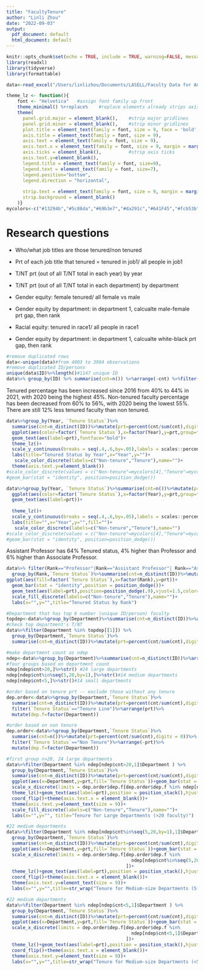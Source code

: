 ```yaml
---
title: "FacultyTenure"
author: "Linli Zhou"
date: "2022-09-03"
output:
  pdf_document: default
  html_document: default
---
```


```r
knitr::opts_chunk$set(echo = TRUE, include = TRUE, warning=FALSE, message=FALSE, fig.align = "center") #display code along with its results
library(readxl)
library(tidyverse)
library(formattable)
```

```r
data<-read_excel("/Users/linlizhou/Documents/LASELL/Faculty Data for Analyst Candidates.xlsx")
```

```r
theme_lz <- function(){ 
    font <- "Helvetica"   #assign font family up front
    theme_minimal() %+replace%    #replace elements already strips axis lines, 
    theme(
      panel.grid.major = element_blank(),    #strip major gridlines
      panel.grid.minor = element_blank(),    #strip minor gridlines
      plot.title = element_text(family = font, size = 9, face = 'bold',hjust = 0.5, vjust = 2),
      axis.title = element_text(family = font, size = 9), 
      axis.text = element_text(family = font, size = 9), 
      axis.text.x = element_text(family = font, size = 9, margin = margin(t=5,b=10)),
      axis.ticks = element_blank(),          #strip axis ticks
      axis.text.y=element_blank(),
      legend.title = element_text(family = font, size=9),
      legend.text = element_text(family = font, size=7),
      legend.position="bottom",
      legend.direction = "horizontal",
      
      strip.text = element_text(family = font, size = 9, margin = margin(t=5,b=10)),#move up is + 1
      strip.background = element_blank()
    )}
mycolors<-c("#13294b","#5c88da","#69b3e7","#da291c","#641F45","#fcb53b","#6C6F70")#1-3blue,4-5red,6yellow,7grey
```


# Research questions

- Who/what job titles are those tenured/non tenured 
- Prt of each job title that tenured = tenured in job1/ all people in job1

- T/NT prt (out of all T/NT total in each year) by year
- T/NT prt (out of all T/NT total in each department) by department


- Gender equity: female tenured/ all female vs male
- Gender equity by department: in department 1, calcualte male-female prt gap, then rank

- Racial equity: tenured in race1/ all people in race1
- Gender equity by department: in department 1, calcualte white-black prt gap, then rank

```r
#remove duplicated rows
data<-unique(data)#from 4003 to 3984 observations
#remove duplicated ID/persons
unique(data$ID)%>%length()#1147 unique ID
data%>% group_by(ID) %>% summarise(cnt=n()) %>%arrange(-cnt) %>%filter(cnt>1) #815 duplicated IDs

```

Tenured percentage has been increased since 2016 from 40% to 44% in 2021, with 2020 being the highest 45%. Non-tenured faculty percentage has been decreased from 60% to 56%, with 2020 being the lowest 55%. There are still 12% less tenured faculty than non tenured. 

```r
data%>%group_by(Year, `Tenure Status`)%>%
  summarise(cnt=n_distinct(ID))%>%mutate(prt=percent(cnt/sum(cnt),digits=0))%>%
  ggplot(aes(color=factor(`Tenure Status`),x=factor(Year),y=prt,group=factor(`Tenure Status`)))+geom_line()+
  geom_text(aes(label=prt),fontface="bold")+
  theme_lz()+
  scale_y_continuous(breaks = seq(.4,.6,by=.05),labels = scales::percent)+
  labs(title="Tenured Status by Year",x="Year",y="")+
   scale_color_discrete(labels=c("Non-tenure","Tenure"),name="")+
  theme(axis.text.y=element_blank())
#scale_color_discrete(values = c("Non-tenure"=mycolors[4],"Tenure"=mycolors[1]),name="")
#geom_bar(stat = "identity", position=position_dodge())
```

```r
data%>%group_by(Year, `Tenure Status`)%>%summarise(cnt=n())%>%mutate(prt=percent(cnt/sum(cnt),digits=0))%>%
  ggplot(aes(color=factor(`Tenure Status`),x=factor(Year),y=prt,group=factor(`Tenure Status`)))+geom_line()+
  geom_text(aes(label=prt))+
  
  theme_lz()+
  scale_y_continuous(breaks = seq(.4,.6,by=.05),labels = scales::percent)+
  labs(title="",x="Year",y="",fill="")+
   scale_color_discrete(labels=c("Non-tenure","Tenure"),name="")
#scale_color_discrete(values = c("Non-tenure"=mycolors[4],"Tenure"=mycolors[1]),name="")
#geom_bar(stat = "identity", position=position_dodge())
```

Assistant Professor has 64% Tenured status, 4% higher than Professor and 6% higher than Associate Professor. 
```r
data%>% filter(Rank=="Professor"|Rank=="Assistant Professor"| Rank=="Associate Professor")%>%
  group_by(Rank,`Tenure Status`)%>%summarise(cnt=n_distinct(ID))%>%mutate(prt=percent(cnt/sum(cnt),digits=0))%>%
ggplot(aes(fill=factor(`Tenure Status`),x=factor(Rank),y=prt))+
  geom_bar(stat = "identity",position = position_dodge())+
  geom_text(aes(label=prt),position=position_dodge(.9),vjust=1.5,color="white",fontface="bold")+theme_lz()+
  scale_fill_discrete(labels=c("Non-tenure","Tenure"),name="")+
  labs(x="",y="",title="Tenured Status by Rank")
```


```r
#Department that has top 6 number (unique ID/person) faculty
topdep<-data%>%group_by(Department)%>%summarise(cnt=n_distinct(ID))%>%arrange(-cnt)%>%head()
#check top department's T/NT
data%>%filter(Department %in% topdep[[1]]) %>%
  group_by(Department,`Tenure Status`)%>%
  summarise(cnt=n_distinct(ID))%>%mutate(prt=percent(cnt/sum(cnt),digits = 0))%>%arrange(-prt)
```

```r
#make department count as ndep
ndep<-data%>%group_by(Department)%>%summarise(cnt=n_distinct(ID))%>%arrange(-cnt)#
#four groups based on department count
ndep[ndep$cnt>20,]%>%str() #24 large departments
ndep[ndep$cnt%in%seq(5,20,by=1),]%>%str()#14 medium departments
ndep[ndep$cnt<5,]%>%str()#14 small departments

#order based on tenure prt -- exclude those without any tenure
dep.order<-data%>%group_by(Department,`Tenure Status`)%>%
  summarise(cnt=n_distinct(ID))%>%mutate(prt=percent(cnt/sum(cnt),digits = 0))%>%
  filter(`Tenure Status`=="Tenure Line")%>%arrange(prt)%>%
  mutate(dep.f=factor(Department))

#order based on non tenure
dep.order<-data%>%group_by(Department,`Tenure Status`)%>%
  summarise(cnt=n())%>%mutate(prt=percent(cnt/sum(cnt),digits = 0))%>%
  filter(`Tenure Status`=="Non Tenure")%>%arrange(-prt)%>%
  mutate(dep.f=factor(Department))
```


```r
#first group n>20, 24 large departments
data%>%filter(Department %in% ndep[ndep$cnt>20,1]$Department ) %>%
  group_by(Department,`Tenure Status`)%>%
  summarise(cnt=n_distinct(ID))%>%mutate(prt=percent(cnt/sum(cnt),digits = 0))%>%
  ggplot(aes(x=Department,y=prt,fill=`Tenure Status`))+geom_bar(stat = "identity")+
  scale_x_discrete(limits = dep.order$dep.f[dep.order$dep.f %in% ndep[ndep$cnt>20,1]$Department])+
  theme_lz()+geom_text(aes(label=prt),position = position_stack(),hjust=1,color="white")+
  coord_flip()+theme(axis.text.x = element_blank())+
  theme(axis.text.y=element_text(size = 9))+
  scale_fill_discrete(labels=c("Non-tenure","Tenure"),name="")+
  labs(x="",y="", title="Tenure for Large Departments (>20 faculty)")
```

```r
#22 medium departments
data%>%filter(Department %in% ndep[ndep$cnt%in%seq(5,20,by=1),1]$Department ) %>%
  group_by(Department,`Tenure Status`)%>%
  summarise(cnt=n_distinct(ID))%>%mutate(prt=percent(cnt/sum(cnt),digits = 0))%>%
  ggplot(aes(x=Department,y=prt,fill=`Tenure Status`))+geom_bar(stat = "identity")+
  scale_x_discrete(limits = dep.order$dep.f[dep.order$dep.f %in% 
                                              ndep[ndep$cnt%in%seq(5,20,by=1),1]$Department 
                                            ])+
  theme_lz()+geom_text(aes(label=prt),position = position_stack(),hjust=1, color="white")+
  coord_flip()+theme(axis.text.x = element_blank())+
  theme(axis.text.y=element_text(size = 9))+
  labs(x="",y="",title=str_wrap("Tenure for Medium-size Departments (5-20 faculty)",35))
```


```r
#22 medium departments
data%>%filter(Department %in% ndep[ndep$cnt<5,1]$Department ) %>%
  group_by(Department,`Tenure Status`)%>%
  summarise(cnt=n_distinct(ID))%>%mutate(prt=percent(cnt/sum(cnt),digits = 0))%>%
  ggplot(aes(x=Department,y=prt,fill=`Tenure Status`))+geom_bar(stat = "identity")+
  scale_x_discrete(limits = dep.order$dep.f[dep.order$dep.f %in% 
                                              ndep[ndep$cnt<5,1]$Department 
                                            ])+
  theme_lz()+geom_text(aes(label=prt),position = position_stack(),hjust=1, color="white")+
  coord_flip()+theme(axis.text.x = element_blank())+
  theme(axis.text.y=element_text(size = 9))+
  labs(x="",y="",title=str_wrap("Tenure for Medium-size Departments (<5 faculty)",35))
```



